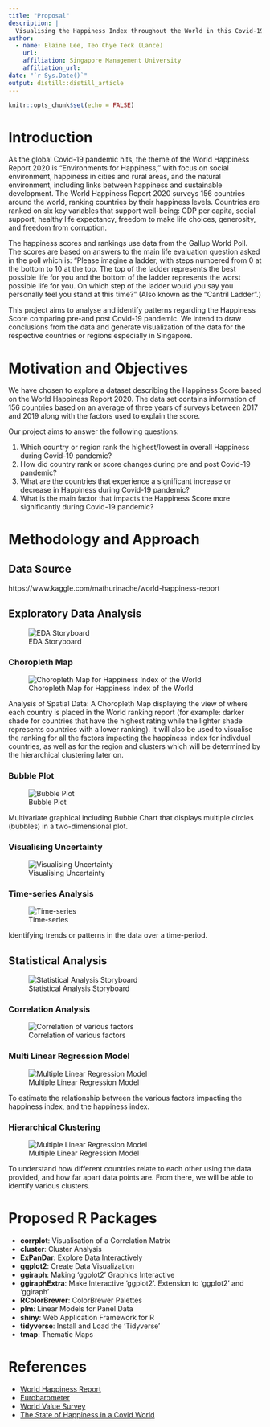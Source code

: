 ```yaml
---
title: "Proposal"
description: |
  Visualising the Happiness Index throughout the World in this Covid-19 situation.
author:
  - name: Elaine Lee, Teo Chye Teck (Lance)
    url: 
    affiliation: Singapore Management University
    affiliation_url: 
date: "`r Sys.Date()`"
output: distill::distill_article
---
```


```r
knitr::opts_chunk$set(echo = FALSE)
```

# Introduction

As the global Covid-19 pandemic hits, the theme of the World Happiness Report 2020 is “Environments for Happiness,” with focus on social environment, happiness in cities and rural areas, and the natural environment, including links between happiness and sustainable development.
The World Happiness Report 2020 surveys 156 countries around the world, ranking countries by their happiness levels. Countries are ranked on six key variables that support well-being: GDP per capita, social support, healthy life expectancy, freedom to make life choices, generosity, and freedom from corruption.    
  
The happiness scores and rankings use data from the Gallup World Poll. The scores are based on answers to the main life evaluation question asked in the poll which is: “Please imagine a ladder, with steps numbered from 0 at the bottom to 10 at the top. The top of the ladder represents the best possible life for you and the bottom of the ladder represents the worst possible life for you. On which step of the ladder would you say you personally feel you stand at this time?” (Also known as the “Cantril Ladder”.)        

This project aims to analyse and identify patterns regarding the Happiness Score comparing pre-and post Covid-19 pandemic.  We intend to draw conclusions from the data and generate visualization of the data for the respective countries or regions especially in Singapore.

# Motivation and Objectives

We have chosen to explore a dataset describing the Happiness Score based on the World Happiness Report 2020. The data set contains information of 156 countries based on an average of three years of surveys between 2017 and 2019 along with the factors used to explain the score.

Our project aims to answer the following questions:    

1. Which country or region rank the highest/lowest in overall Happiness during Covid-19 pandemic?   
2. How did country rank or score changes during pre and post Covid-19 pandemic?   
3. What are the countries that experience a significant increase or decrease in Happiness during Covid-19 pandemic?   
4. What is the main factor that impacts the Happiness Score more significantly during Covid-19 pandemic?    

# Methodology and Approach

## Data Source
https://www.kaggle.com/mathurinache/world-happiness-report

## Exploratory Data Analysis

![EDA Storyboard](./images/eda.jpeg)

### Choropleth Map

![Choropleth Map for Happiness Index of the World](./images/choropleth.jpeg)

Analysis of Spatial Data: A Choropleth Map displaying the view of where each country is placed in the World ranking report (for example: darker shade for countries that have the highest rating while the lighter shade represents countries with a lower ranking). It will also be used to visualise the ranking for all the factors impacting the happiness index for indivdual countries, as well as for the region and clusters which will be determined by the hierarchical clustering later on.

### Bubble Plot

![Bubble Plot](./images/bubble.jpeg)

Multivariate graphical including Bubble Chart that displays multiple circles (bubbles) in a two-dimensional plot.

### Visualising Uncertainty

![Visualising Uncertainty](./images/uncertainty.jpeg)

### Time-series Analysis

![Time-series](./images/time-series.jpeg)

Identifying trends or patterns in the data over a time-period.

## Statistical Analysis

![Statistical Analysis Storyboard](./images/stat.jpeg)

### Correlation Analysis

![Correlation of various factors](./images/corr.jpeg)

### Multi Linear Regression Model

![Multiple Linear Regression Model](./images/multi-linear-regression.jpeg)

To estimate the relationship between the various factors impacting the happiness index, and the happiness index.   

### Hierarchical Clustering

![Multiple Linear Regression Model](./images/hie-cluster.jpeg)

To understand how different countries relate to each other using the data provided, and how far apart data points are.
From there, we will be able to identify various clusters.

# Proposed R Packages

* **corrplot**: Visualisation of a Correlation Matrix
* **cluster**: Cluster Analysis
* **ExPanDar**: Explore Data Interactively
* **ggplot2**: Create Data Visualization
* **ggiraph**: Making ‘ggplot2’ Graphics Interactive
* **ggiraphExtra**: Make Interactive 'ggplot2'. Extension to 'ggplot2' and 'ggiraph'
* **RColorBrewer**: ColorBrewer Palettes
* **plm**: Linear Models for Panel Data
* **shiny**: Web Application Framework for R
* **tidyverse**: Install and Load the ‘Tidyverse’
* **tmap**: Thematic Maps


# References

* [World Happiness Report](https://worldhappiness.report/)
* [Eurobarometer](https://ec.europa.eu/commfrontoffice/publicopinion/index.cfm/General/index)
* [World Value Survey](https://www.worldvaluessurvey.org/WVSDocumentationWV6.jsp)
* [The State of Happiness in a Covid World](https://www.ipsos.com/en/global-happiness-study-2020)







